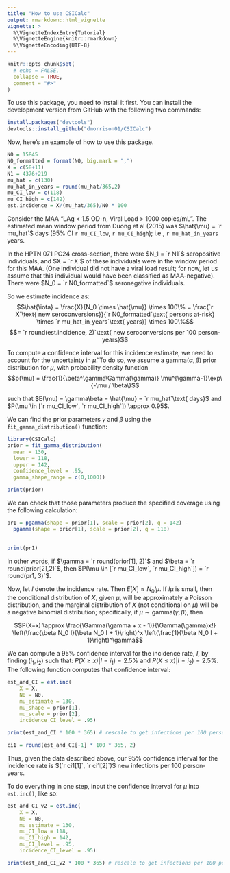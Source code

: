 ```yaml
---
title: "How to use CSICalc"
output: rmarkdown::html_vignette
vignette: >
  %\VignetteIndexEntry{Tutorial}
  %\VignetteEngine{knitr::rmarkdown}
  %\VignetteEncoding{UTF-8}
---
```


```r
knitr::opts_chunk$set(
  # echo = FALSE,
  collapse = TRUE,
  comment = "#>"
)
```

To use this package, you need to install it first. You can install the development version from GitHub with the following two commands:

``` r
install.packages("devtools")
devtools::install_github("dmorrison01/CSICalc")
```

Now, here's an example of how to use this package.

```r


N0 = 15845
N0_formatted = format(N0, big.mark = ",")
X = c(58+11)
N1 = 4376+219
mu_hat = c(130)
mu_hat_in_years = round(mu_hat/365,2)
mu_CI_low = c(118)
mu_CI_high = c(142)
est.incidence = X/(mu_hat/365)/N0 * 100

```

Consider the MAA "LAg < 1.5 OD-n, Viral Load > 1000 copies/mL". The estimated mean window period from Duong et al (2015) was 
$\hat{\mu} = `r mu_hat`$ days (95% CI `r mu_CI_low`, `r mu_CI_high`); i.e., `r mu_hat_in_years` years.

In the HPTN 071 PC24 cross-section, there were $N_1 = `r N1`$ seropositive individuals, and $X = `r X`$ of these individuals were in the window period for this MAA.
(One individual did not have a viral load result; for now, let us assume that this individual would have been classified as MAA-negative). 
There were $N_0 = `r N0_formatted`$ seronegative individuals.

So we estimate incidence as:
$$\hat{\iota} = \frac{X}{N_0 \times \hat{\mu}} \times 100\% = \frac{`r X`\text{ new seroconversions}}{`r N0_formatted`\text{ persons at-risk} \times `r mu_hat_in_years`\text{ years}} \times 100\%$$
$$= `r round(est.incidence, 2)`\text{ new seroconversions per 100 person-years}$$

To compute a confidence interval for this incidence estimate, we need to account for the uncertainty in $\hat{\mu}$.
To do so, we assume a $\text{gamma}(\alpha, \beta)$ prior distribution for $\mu$, with probability density function
$$p(\mu) = \frac{1}{\beta^\gamma\Gamma(\gamma)} \mu^{\gamma-1}\exp\{-\mu / \beta\}$$

such that $E(\mu) = \gamma\beta = \hat{\mu} = `r mu_hat`\text{ days}$ and $P(\mu \in [`r mu_CI_low`, `r mu_CI_high`]) \approx 0.95$.

We can find the prior parameters $\gamma$ and $\beta$ using the `fit_gamma_distribution()` function:

```r
library(CSICalc)
prior = fit_gamma_distribution(
  mean = 130,
  lower = 118,
  upper = 142,
  confidence_level = .95,
  gamma_shape_range = c(0,1000))

print(prior)
```

We can check that those parameters produce the specified coverage using the following calculation:

```r

pr1 = pgamma(shape = prior[1], scale = prior[2], q = 142) - 
  pgamma(shape = prior[1], scale = prior[2], q = 118)
   

print(pr1)
```

In other words, if $\gamma = `r round(prior[1], 2)`$ and $\beta = `r round(prior[2],2)`$, then
$P(\mu \in [`r mu_CI_low`, `r mu_CI_high`]) = `r round(pr1, 3)`$.

Now, let $I$ denote the incidence rate. Then $E[X] \approx N_0I\mu$. If $I\mu$ is small, then 
the conditional distribution of $X$, given $\mu$, will be approximately a Poisson distribution,
and the marginal distribution of $X$ (not conditional on $\mu$) will be a negative binomial distribution; specifically,
if $\mu \sim \text{gamma}(\gamma, \beta)$, then

$$P(X=x) \approx \frac{\Gamma(\gamma + x - 1)}{\Gamma(\gamma)x!} \left(\frac{\beta N_0 I}{\beta N_0 I + 1}\right)^x \left(\frac{1}{\beta N_0 I + 1}\right)^\gamma$$

We can compute a 95% confidence interval for the incidence rate, $I$, by finding $(i_1,i_2)$ such that:
$P(X\ge x)| I = i_1) = 2.5\%$ and $P(X\le x)| I = i_2) = 2.5\%$.
The following function computes that confidence interval:

```r

est_and_CI = est.inc(
    X = X,
    N0 = N0,
    mu_estimate = 130,
    mu_shape = prior[1],
    mu_scale = prior[2],
    incidence_CI_level = .95)

print(est_and_CI * 100 * 365) # rescale to get infections per 100 person-years

```

```r

ci1 = round(est_and_CI[-1] * 100 * 365, 2)

```

Thus, given the data described above, our 95% confidence interval for the incidence rate is $(`r ci1[1]`, `r ci1[2]`)$ new infections per 100 person-years.

To do everything in one step, input the confidence interval for $\mu$ into `est.inc()`, like so:

```r

est_and_CI_v2 = est.inc(
    X = X,
    N0 = N0,
    mu_estimate = 130,
    mu_CI_low = 118,
    mu_CI_high = 142,
    mu_CI_level = .95,
    incidence_CI_level = .95)

print(est_and_CI_v2 * 100 * 365) # rescale to get infections per 100 person-years

```


